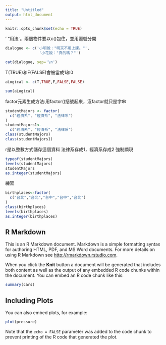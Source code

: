 ```yaml
---
title: "Untitled"
output: html_document
---
```


```r
knitr::opts_chunk$set(echo = TRUE)
```

' "用法`。兩個物件要以c()包住，並用逗號分開
```r
dialogue <- c('小明說："明天不用上課。"',
               '小花說："真的嗎？"')

cat(dialogue, sep='\n')
```

T(TRUE)和F(FALSE)會被當成1和0
```r
aLogical <- c(T,TRUE,F,FALSE,FALSE)

```
```r
sum(aLogical)
```

factor元素生成方法:用factor()括號起來，沒factor就只是字串
```r
studentMajors <- factor(
  c("經濟系", "經濟系", "法律系")
)
studentMajors1<-
  c("經濟系", "經濟系", "法律系")
class(studentMajors)
class(studentMajors1)
```

r是以整數方式儲存這個資料
法律系存成1，經濟系存成2
強制顯現
```r
typeof(studentMajors)
levels(studentMajors)
studentMajors
as.integer(studentMajors)
```

練習
```r
birthplaces<-factor(
  c("台北","台北","台中","台中","台北")
)
class(birthplaces)
levels(birthplaces)
as.integer(birthplaces)
```





## R Markdown

This is an R Markdown document. Markdown is a simple formatting syntax for authoring HTML, PDF, and MS Word documents. For more details on using R Markdown see <http://rmarkdown.rstudio.com>.

When you click the **Knit** button a document will be generated that includes both content as well as the output of any embedded R code chunks within the document. You can embed an R code chunk like this:

```r
summary(cars)
```

## Including Plots

You can also embed plots, for example:

```r
plot(pressure)
```

Note that the `echo = FALSE` parameter was added to the code chunk to prevent printing of the R code that generated the plot.
